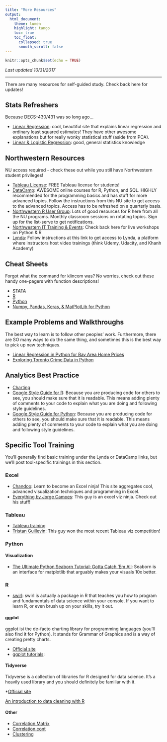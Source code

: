 ```yaml
---
title: "More Resources"
output: 
  html_document:
    theme: lumen
    highlight: tango
    toc: true
    toc_float: 
      collapsed: true
      smooth_scroll: false
---
```


```r
knitr::opts_chunk$set(echo = TRUE)
```

*Last updated 10/31/2017*

***

There are many resources for self-guided study. Check back here for updates!

## Stats Refreshers

Because DECS-430/431 was so long ago...

  * [Linear Regression](http://setosa.io/ev/ordinary-least-squares-regression/): cool, beautiful site that explains linear regression and ordinary least squared estimates! They have other awesome explanations but for really wonky statistical stuff (aside from PCA).
  * [Linear & Logistic Regression](http://r-statistics.co/Linear-Regression.html): good, general statistics knowledge

## Northwestern Resources

NU access required - check these out while you still have Northwestern student privileges! 

  * [Tableau License](https://www.tableau.com/academic/students): FREE Tableau license for students!
  * [DataCamp](http://www.it.northwestern.edu/research/campus-events/data-camp.html): AWESOME online courses for R, Python, and SQL. HIGHLY recommended for the programming basics and has stuff for more advanced topics. Follow the instructions from this NU site to get access to the advanced topics. Access has to be refreshed on a quarterly basis. 
  * [Northwestern R User Group](https://northwestern-r-users.github.io): Lots of good resources for R here from all the NU programs. Monthly classroom sessions on rotating topics. Sign up for the list-serve to get notifications. 
  * [Northwestern IT Training & Events](http://www.it.northwestern.edu/research/campus-events/index.html): Check back here for live workshops on Python & R
  * [Lynda](http://www.northwestern.edu/hr/workplace-learning/lynda/): Follow instructions at this link to get access to Lynda, a platform where instructors host video trainings (think Udemy, Udacity, and Khanh Academy)

## Cheat Sheets

Forgot what the command for klincom was? No worries, check out these handy one-pagers with function descriptions!

  * [STATA](https://geocenter.github.io/StataTraining/portfolio/01_resource/)
  * [R](https://www.rstudio.com/resources/cheatsheets/)
  * [Python](https://ehmatthes.github.io/pcc/cheatsheets/README.html)
  * [Numpy, Pandas, Keras, & MatPlotLib for Python](https://medium.com/towards-data-science/top-6-cheat-sheets-novice-machine-engineers-need-5ea43d1be3de)

## Example Problems and Walkthroughs

The best way to learn is to follow other peoples' work. Furthermore, there are SO many ways to do the same thing, and sometimes this is the best way to pick up new techniques. 

  * [Linear Regression in Python for Bay Area Home Prices](https://medium.com/towards-data-science/linear-regression-in-python-predict-the-bay-areas-home-price-5c91c8378878)
  * [Exploring Toronto Crime Data in Python](https://medium.com/towards-data-science/exploring-clustering-and-mapping-torontos-crimes-96336efe490f)

## Analytics Best Practice

  * [Charting](https://medium.com/towards-data-science/the-dos-and-don-ts-of-chart-making-13c629456027)
  * [Google Style Guide for R](https://google.github.io/styleguide/Rguide.xml): Because you are producing code for others to see, you should make sure that it is readable. This means adding plenty of comments to your code to explain what you are doing and following style guidelines.
  * [Google Style Guide for Python](https://google.github.io/styleguide/pyguide.html): Because you are producing code for others to see, you should make sure that it is readable. This means adding plenty of comments to your code to explain what you are doing and following style guidelines.

## Specific Tool Training 

You'll generally find basic training under the Lynda or DataCamp links, but we'll post tool-specific trainings in this section.

### Excel

  * [Chandoo](https://chandoo.org/wp/): Learn to become an Excel ninja! This site aggregates cool, advanced visualization techniques and programming in Excel. 
  * [Everything by Jorge Camoes](https://excelcharts.com/author/jorge-camoes/): This guy is an excel viz ninja. Check out his stuff! 

### Tableau

  * [Tableau training](https://www.tableau.com/learn/training)
  * [Tristan Guillevin](https://public.tableau.com/profile/guillevin#!/): This guy won the most recent Tableau viz competition! 

<!-- ### SQL -->

### Python

#### Visualization

  * [The Ultimate Python Seaborn Tutorial: Gotta Catch ‘Em All](https://elitedatascience.com/python-seaborn-tutorial): Seaborn is an interface for matplotlib that arguably makes your visuals 10x better.

### R

  * [swirl](http://swirlstats.com/): swirl is actually a package in R that teaches you how to program and fundamentals of data science within your console. If you want to learn R, or even brush up on your skills, try it out.

#### ggplot
  
ggplot isi the de-facto charting library for programming languages (you'll also find it for Python). It stands for Grammar of Graphics and is a way of creating pretty charts.   
  
  * [Official site](http://www.r-graph-gallery.com/portfolio/ggplot2-package/)
  * [ggplot tutorials](http://r-statistics.co/Top50-Ggplot2-Visualizations-MasterList-R-Code.html): 

#### Tidyverse

Tidyverse is a collection of libraries for R designed for data science. It's a heavily used library and you should definitely be familiar with it. 

  *[Official site](https://www.tidyverse.org)
  
  [An introduction to data cleaning with R](https://cran.r-project.org/doc/contrib/de_Jonge+van_der_Loo-Introduction_to_data_cleaning_with_R.pdf)

#### Other
  
  * [Correlation Matrix](http://www.sthda.com/english/wiki/correlation-matrix-a-quick-start-guide-to-analyze-format-and-visualize-a-correlation-matrix-using-r-software)
  * [Correlation cont](http://www.sthda.com/english/wiki/visualize-correlation-matrix-using-correlogram)
  * [Clustering](http://www.sthda.com/english/articles/25-cluster-analysis-in-r-practical-guide/111-types-of-clustering-methods-overview-and-quick-start-r-code/)
  